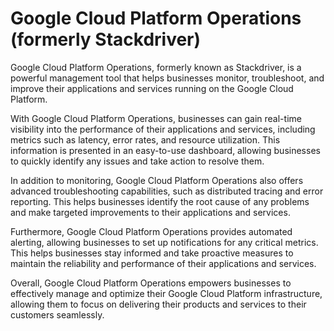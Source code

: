 

# Google Cloud Platform Operations (formerly Stackdriver)

Google Cloud Platform Operations, formerly known as Stackdriver, is a powerful management tool that helps businesses monitor, troubleshoot, and improve their applications and services running on the Google Cloud Platform.

With Google Cloud Platform Operations, businesses can gain real-time visibility into the performance of their applications and services, including metrics such as latency, error rates, and resource utilization. This information is presented in an easy-to-use dashboard, allowing businesses to quickly identify any issues and take action to resolve them.

In addition to monitoring, Google Cloud Platform Operations also offers advanced troubleshooting capabilities, such as distributed tracing and error reporting. This helps businesses identify the root cause of any problems and make targeted improvements to their applications and services.

Furthermore, Google Cloud Platform Operations provides automated alerting, allowing businesses to set up notifications for any critical metrics. This helps businesses stay informed and take proactive measures to maintain the reliability and performance of their applications and services.

Overall, Google Cloud Platform Operations empowers businesses to effectively manage and optimize their Google Cloud Platform infrastructure, allowing them to focus on delivering their products and services to their customers seamlessly. 